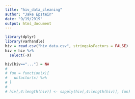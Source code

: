 ```yaml
---
title: "hiv_data_cleaning"
author: "Jake Epstein"
date: "9/19/2019"
output: html_document
---
```


```r
library(dplyr)
library(varhandle)
hiv = read.csv("hiv_data.csv", stringsAsFactors = FALSE)
hiv = hiv %>%
  select(-X)

hiv[hiv=="..."] = NA
# 
# fun = function(x){
#   unfactor(x) %>%
# }
# 
# hiv[,4:length(hiv)] <- sapply(hiv[,4:length(hiv)], fun)


```